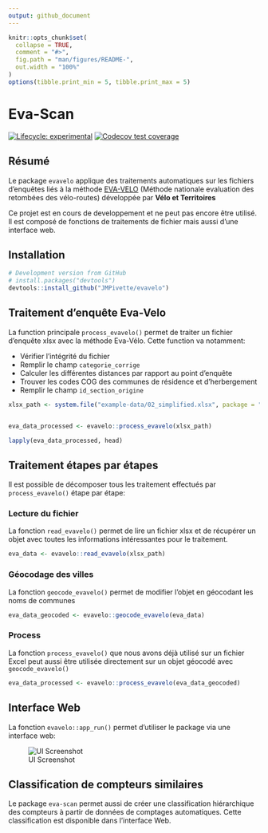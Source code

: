 ```yaml
---
output: github_document
---
```


<!-- README.md is generated from README.Rmd. Please edit that file -->

```r
knitr::opts_chunk$set(
  collapse = TRUE,
  comment = "#>",
  fig.path = "man/figures/README-",
  out.width = "100%"
)
options(tibble.print_min = 5, tibble.print_max = 5)
```

# Eva-Scan

<!-- badges: start -->

[![Lifecycle: experimental](https://img.shields.io/badge/lifecycle-experimental-orange.svg)](https://www.tidyverse.org/lifecycle/#experimental) [![Codecov test coverage](https://codecov.io/gh/JMPivette/evavelo/branch/master/graph/badge.svg)](https://codecov.io/gh/JMPivette/evavelo?branch=master)

<!-- badges: end -->

## Résumé

Le package `evavelo` applique des traitements automatiques sur les fichiers d'enquêtes liés à la méthode [EVA-VELO](https://www.velo-territoires.org/ressources/categorie/publication-reference/?resource-id=18202#resource-eva-velo) (Méthode nationale evaluation des retombées des vélo-routes) développée par **Vélo et Territoires**

Ce projet est en cours de developpement et ne peut pas encore être utilisé. Il est composé de fonctions de traitements de fichier mais aussi d'une interface web.

## Installation

```r
# Development version from GitHub
# install.packages("devtools")
devtools::install_github("JMPivette/evavelo")
```


## Traitement d'enquête Eva-Velo

La function principale `process_evavelo()` permet de traiter un fichier d'enquête xlsx avec la méthode Eva-Vélo. Cette function va notamment:

-   Vérifier l'intégrité du fichier
-   Remplir le champ `categorie_corrige`
-   Calculer les différentes distances par rapport au point d'enquête
-   Trouver les codes COG des communes de résidence et d'herbergement
-   Remplir le champ `id_section_origine`

```r
xlsx_path <- system.file("example-data/02_simplified.xlsx", package = "evavelo")


eva_data_processed <- evavelo::process_evavelo(xlsx_path)

lapply(eva_data_processed, head)
```

## Traitement étapes par étapes

Il est possible de décomposer tous les traitement effectués par `process_evavelo()` étape par étape:

### Lecture du fichier

La fonction `read_evavelo()` permet de lire un fichier xlsx et de récupérer un objet avec toutes les informations intéressantes pour le traitement.

```r
eva_data <- evavelo::read_evavelo(xlsx_path)
```

### Géocodage des villes

La fonction `geocode_evavelo()` permet de modifier l'objet en géocodant les noms de communes

```r
eva_data_geocoded <- evavelo::geocode_evavelo(eva_data)

```

### Process

La fonction `process_evavelo()` que nous avons déjà utilisé sur un fichier Excel peut aussi être utilisée directement sur un objet géocodé avec `geocode_evavelo()`

```r
eva_data_processed <- evavelo::process_evavelo(eva_data_geocoded)
```


## Interface Web

La fonction `evavelo::app_run()` permet d'utiliser le package via une interface web: 

![UI Screenshot](man/figures/eva-scan-ui.png?raw=true "Title")

## Classification de compteurs similaires

Le package `eva-scan` permet aussi de créer une classification hiérarchique des compteurs à partir de données de comptages automatiques. Cette classification est disponible dans l'interface Web.
